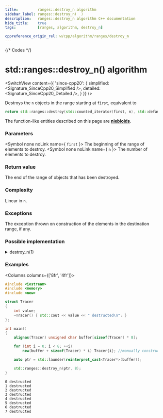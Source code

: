 ```yaml
---
title:         ranges::destroy_n algorithm
sidebar_label: ranges::destroy_n(  )
description:   ranges::destroy_n algorithm C++ documentation
hide_title:    true
tags:          [ranges, algorithm, destroy_n]

cppreference_origin_rel: w/cpp/algorithm/ranges/destroy_n
---
```



{/* Codes */}


# std::ranges::destroy_n() algorithm

<SwitchView content={{
	'since-cpp20': {
		simplified:	<Signature_SinceCpp20_Simplified />,
		detailed:	<Signature_SinceCpp20_Detailed />,
	}
}} />

Destroys the `n` objects in the range starting at `first`, equivalent to

```cpp
return std::ranges::destroy(std::counted_iterator(first, n), std::default_sentinel).base();
```

The function-like entities described on this page are [**niebloids**](/docs/std/algo/niebloids).

### Parameters

<SymbolTable>

  <Symbol none noLink name={  <code>first</code> }>
    The beginning of the range of elements to destroy.
  </Symbol>
  <Symbol none noLink name={ <code>n</code> }>
    The number of elements to destroy.
  </Symbol>

</SymbolTable>

### Return value

The end of the range of objects that has been destroyed.

### Complexity

Linear in `n`.

### Exceptions

The exception thrown on construction of the elements in the destination range, if any.

### Possible implementation

<details>
<summary>destroy_n(1)</summary>

```cpp

struct destroy_n_fn
{
    template<no-throw-input-iterator I>
        requires std::destructible<std::iter_value_t<I>>
    constexpr I operator()(I first, std::iter_difference_t<I> n) const noexcept
    {
        for (; n != 0; (void)++first, --n)
            std::ranges::destroy_at(std::addressof(*first));
        return first;
    }
};

inline constexpr destroy_n_fn destroy_n{};
```

</details>

### Examples

<Columns columns={['8fr', '4fr']}>
<div>

```cpp title='Main.cpp' showLineNumbers
#include <iostream>
#include <memory>
#include <new>

struct Tracer
{
    int value;
    ~Tracer() { std::cout << value << " destructed\n"; }
};

int main()
{
    alignas(Tracer) unsigned char buffer[sizeof(Tracer) * 8];

    for (int i = 0; i < 8; ++i)
        new(buffer + sizeof(Tracer) * i) Tracer{i}; //manually construct objects

    auto ptr = std::launder(reinterpret_cast<Tracer*>(buffer));

    std::ranges::destroy_n(ptr, 8);
}
```

</div>
<div>

```plaintext title="Output"
0 destructed
1 destructed
2 destructed
3 destructed
4 destructed
5 destructed
6 destructed
7 destructed
```

</div>
</Columns>
